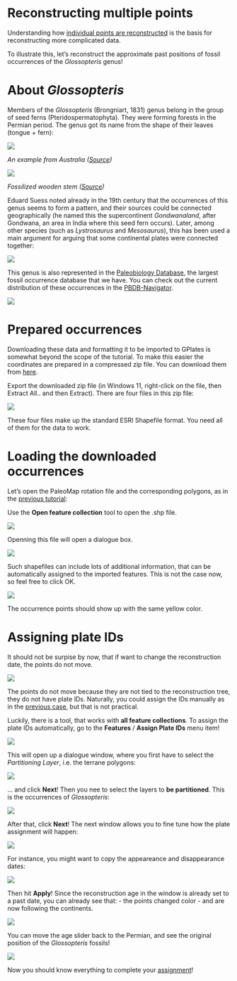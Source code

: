 # Reconstructing multiple points

Understanding how [individual points are reconstructed](singlepoint) is the basis for reconstructing more complicated data.

To illustrate this, let's reconstruct the approximate past positions of fossil occurrences of the *Glossopteris* genus!


# About *Glossopteris*

Members of the *Glossopteris* (Brongniart, 1831) genus belong in the group of seed ferns (Pteridospermatophyta). They were forming forests in the Permian period. The genus got its name from the shape of their leaves (tongue + fern):

![](images/multipoint/glossopteris-leaves.png)

*An example from Australia ([Source](https://www.researchgate.net/publication/331462715_Ancient_plants_escaped_the_end-Permian_mass_extinction/figures?lo=1))*

![](images/multipoint/stem.jpeg)

*Fossilized wooden stem ([Source](http://petrifiedwoodmuseum.org/AnatomyGlossopterisStem.htm))*

Eduard Suess noted already in the 19th century that the occurrences of this genus seems to form a pattern, and their sources could be connected geographically (he named this the supercontinent *Gondwanaland*, after Gondwana, an area in India where this seed fern occurs). Later, among other species (such as *Lystrosaurus* and *Mesosaurus*), this has been used a main argument for arguing that some continental plates were connected together:

![](images/multipoint/glossopteris-distribution.webp)

This genus is also represented in the [Paleobiology Database](https://paleobiodb.org/), the largest fossil occurrence database that we have. You can check out the current distribution of these occurrences in the [PBDB-Navigator](https://paleobiodb.org/navigator/).

![](images/multipoint/1.png)

# Prepared occurrences

Downloading these data and formatting it to be imported to GPlates is somewhat beyond the scope of the tutorial. To make this easier the coordinates are prepared in a compressed zip file. You can download them from [here](download/Glossopteris.zip).

Export the downloaded zip file (in Windows 11, right-click on the file, then Extract All.. and then Extract). There are four files in this zip file:

![](images/multipoint/2.png)

These four files make up the standard ESRI Shapefile format. You need all of them for the data to work.

# Loading the downloaded occurrences

Let's open the PaleoMap rotation file and the corresponding polygons, as in the [previous tutorial](timerasters/#Other-tectonic-reconstructions):

Use the **Open feature collection** tool to open the .shp file. 

![](images/multipoint/3.png)

Openning this file will open a dialogue box. 

![](images/multipoint/4.png)

Such shapefiles can include lots of additional information, that can be automatically assigned to the imported features. This is not the case now, so feel free to click OK.

![](images/multipoint/5.png)

The occurrence points should show up with the same yellow color.

# Assigning plate IDs

It should not be surpise by now, that if want to change the reconstruction date, the points do not move. 

![](images/multipoint/6.png)

The points do not move because they are not tied to the reconstruction tree, they do not have plate IDs. 
Naturally, you could assign the IDs manually as in the [previous case](singlepoint), but that is not practical.

Luckily, there is a tool, that works with **all feature collections**. To assign the plate IDs automatically, go to the **Features** / **Assign Plate IDs** menu item!

![](images/multipoint/7.png)

This will open up a dialogue window, where you first have to select the *Partitioning Layer*, i.e. the terrane polygons:

![](images/multipoint/8.png)

... and click **Next**! Then you nee to select the layers to **be partitioned**. This is the occurrences of *Glossopteris*:

![](images/multipoint/9.png)

After that, click **Next**! The next window allows you to fine tune how the plate assignment will happen:

![](images/multipoint/10.png)

For instance, you might want to copy the appeareance and disappearance dates:

![](images/multipoint/11.png)

Then hit **Apply**! Since the reconstruction age in the window is already set to a past date, you can already see that:
- the points changed color
- and are now following the continents.

![](images/multipoint/12.png)

You can move the age slider back to the Permian, and see the original position of the *Glossopteris* fossils!

![](images/multipoint/13.png)

Now you should know everything to complete your [assignment](assignment/)!



